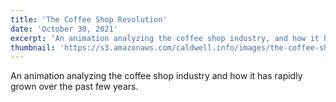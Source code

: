 ```yaml
---
title: 'The Coffee Shop Revolution'
date: 'October 30, 2021'
excerpt: 'An animation analyzing the coffee shop industry, and how it has rapidly grown over the past few years.'
thumbnail: 'https://s3.amazonaws.com/caldwell.info/images/the-coffee-shop-revolution/thumbnail.jpg'
---
```

<YouTube videoId="gCa3F0A9q50" />

An animation analyzing the coffee shop industry and how it has rapidly grown over the past few years.